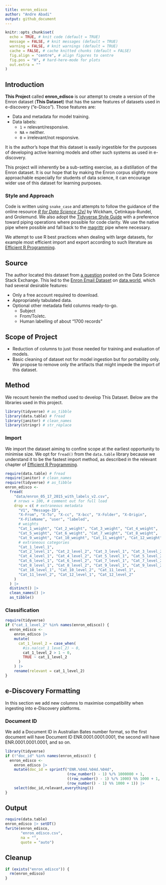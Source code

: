 ```yaml
---
title: enron_edisco
author: "Andre Abadi"
output: github_document
---
```


```r
knitr::opts_chunk$set(
  echo = TRUE, # knit code (default = TRUE)
  message = FALSE, # knit messages (default = TRUE)
  warning = FALSE, # knit warnings (default = TRUE)
  cache = FALSE, # cache knitted chunks (default = FALSE)
  fig.align = "centre", # align figures to centre
  fig.pos = "H", # hard-here-mode for plots
  out.extra = ""
)
```

## Introduction

**This Project** called **enron_edisco** is our attempt to create a version of the Enron dataset (**This Dataset**) that has the same features of datasets used in e-discovery ("e-Disco"). Those features are:

- Data and metadata for model training.
- Data labels:
  - `1` = relevant/responsive.
  - `NA` = neither.
  - `0` = irrelevant/not responsive.

It is the author's hope that this dataset is easily ingestible for the purposes of developing active learning models and other such systems as used in e-discovery.

This project will inherently be a sub-setting exercise, as a distillation of the Enron dataset. It is our hope that by making the Enron corpus slightly more approachable especially for students of data science, it can encourage wider use of this dataset for learning purposes.

### Style and Approach

Code is written using `snake_case` and attempts to follow the guidance of the online resource [*R for Data Science (2e)*](https://r4ds.hadley.nz/) by Wickham, Çetinkaya-Rundel, and Grolemund. We also adopt the [Tidyverse Style Guide](https://style.tidyverse.org/) with a preference toward piping operations where possible for code clarity. We use the native pipe where possible and fall back to the [magrittr](https://magrittr.tidyverse.org/) pipe where necessary.

We attempt to use R best practices when dealing with large datasets, for example most efficient import and export according to such literature as [Efficient R Programming](https://bookdown.org/csgillespie/efficientR/input-output.html).

## Source

The author located this dataset from [a question](https://datascience.stackexchange.com/questions/92341/how-to-read-the-labeled-enron-dataset-categories) posted on the Data Science Stack Exchange. This led to the [Enron Email Dataset](https://data.world/brianray/enron-email-dataset) on [data.world](https://data.world/), which had several desirable features:

- Only a free account required to download.
- Appropriately tabulated data.
- Optional other metadata field columns ready-to-go.
  - Subject
  - From/To/etc.
  - Human labelling of about "1700 records"

## Scope of Project

- Reduction of columns to just those needed for training and evaluation of models.
- Basic cleaning of dataset not for model ingestion but for portability only. We propose to remove only the artifacts that might impede the import of this dataset.

## Method

We recount herein the method used to develop This Dataset. Below are the libraries used in this project.

```r
library(tidyverse) # as_tibble
library(data.table) # fread
library(janitor) # clean_names
library(stringr) # str_replace
```

### Import

We import the dataset aiming to confine scope at the earliest opportunity to minimise size. We opt for `fread()` from the `data.table` library because we understand it to be the fastest import method, as described in the relevant chapter of [Efficient R Programming](https://bookdown.org/csgillespie/efficientR/input-output.html).

```r
require(data.table) # fread
require(janitor) # clean_names
require(tidyverse) # as_tibble
enron_edisco <-
  fread(
    "data/enron_05_17_2015_with_labels_v2.csv",
    # nrows = 100, # comment out for full load
    drop = c( # extraneous metadata
      "V1", "Message-ID",
      "X-From", "X-To", "X-cc", "X-bcc", "X-Folder", "X-Origin",
      "X-FileName", "user", "labeled",
      # weights
      "Cat_1_weight", "Cat_2_weight", "Cat_3_weight", "Cat_4_weight",
      "Cat_5_weight", "Cat_6_weight", "Cat_7_weight", "Cat_8_weight",
      "Cat_9_weight", "Cat_10_weight", "Cat_11_weight", "Cat_12_weight",
      # extraneous categories
      "Cat_1_level_1",
      "Cat_2_level_1", "Cat_2_level_2", "Cat_3_level_1", "Cat_3_level_2",
      "Cat_4_level_1", "Cat_4_level_2", "Cat_5_level_1", "Cat_5_level_2",
      "Cat_6_level_1", "Cat_6_level_2", "Cat_7_level_1", "Cat_7_level_2",
      "Cat_8_level_1", "Cat_8_level_2", "Cat_9_level_1", "Cat_9_level_2",
      "Cat_10_level_1", "Cat_10_level_2", "Cat_11_level_1",
      "Cat_11_level_2", "Cat_12_level_1", "Cat_12_level_2"
    )
  ) |>
  distinct() |>
  clean_names() |>
  as_tibble()
```

### Classification

```r
require(tidyverse)
if ("cat_1_level_2" %in% names(enron_edisco)) {
  enron_edisco <-
    enron_edisco |>
    mutate(
      cat_1_level_2 = case_when(
        #is.na(cat_1_level_2) ~ 0,
        cat_1_level_2 > 1 ~ 0,
        TRUE ~ cat_1_level_2
      )
    ) |>
    rename(relevant = cat_1_level_2)
}
```

## e-Discovery Formatting

In this section we add new columns to maximise compatibility when ingesting into e-Discovery platforms.

### Document ID

We add a Document ID in Australian Bates number format, so the first document will have Document ID ENR.0001.0001.0001, the second will have ENR.0001.0001.0001, and so on.

```r
library(tidyverse)
if (!"doc_id" %in% names(enron_edisco)) {
  enron_edisco <- 
    enron_edisco |>
    mutate(doc_id = sprintf("ENR.%04d.%04d.%04d", 
                            (row_number() - 1) %/% 1000000 + 1, 
                            ((row_number() - 1) %/% 1000) %% 1000 + 1, 
                            (row_number() - 1) %% 1000 + 1)) |>
    select(doc_id,relevant,everything())
}
```

## Output

```r
require(data.table)
enron_edisco |> setDT()
fwrite(enron_edisco, 
       "enron_edisco.csv", 
       na = "", 
       quote = "auto")
```

## Cleanup

```r
if (exists("enron_edisco")) {
  rm(enron_edisco)
}
```
